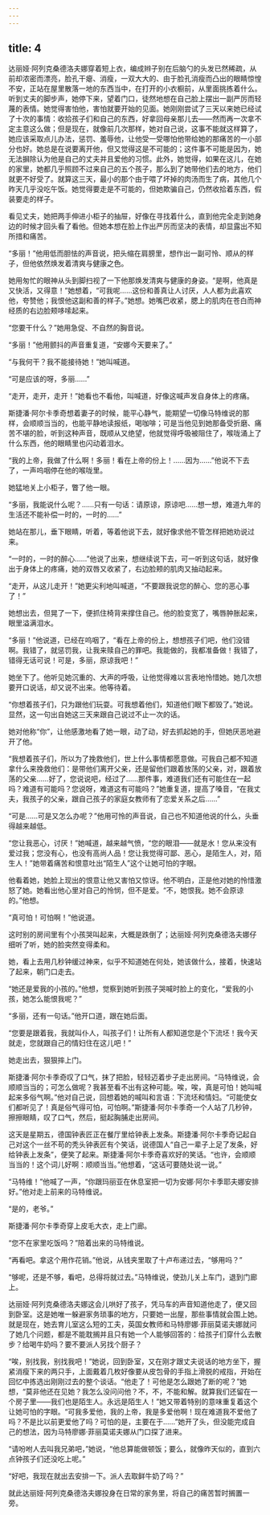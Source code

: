 ```yaml
---
---
---
```

title: 4
---




达丽娅·阿列克桑德洛夫娜穿着短上衣，编成辫子别在后脑勺的头发已然稀疏，从前却浓密而漂亮，脸孔干瘪、消瘦，一双大大的、由于脸孔消瘦而凸出的眼睛惊惶不安，正站在屋里散落一地的东西当中，在打开的小衣橱前，从里面挑拣着什么。听到丈夫的脚步声，她停下来，望着门口，徒然地想在自己脸上摆出一副严厉而轻蔑的表情。她觉得害怕他，害怕就要开始的见面。她刚刚尝试了三天以来她已经试了十次的事情：收拾孩子们和自己的东西，好拿回母亲那儿去——然而再一次拿不定主意这么做；但是现在，就像前几次那样，她对自己说，这事不能就这样算了，她应该采取点儿办法，惩罚、羞辱他，让他受一受哪怕他带给她的那痛苦的一小部分也好。她总是在说要离开他，但又觉得这是不可能的；这件事不可能是因为，她无法摒除认为他是自己的丈夫并且爱他的习惯。此外，她觉得，如果在这儿，在她的家里，她都几乎照顾不过来自己的五个孩子，那么到了她带他们去的地方，他们就更不好受了。就算这三天，最小的那个由于喂了坏掉的肉汤而生了病，其他几个昨天几乎没吃午饭。她觉得要走是不可能的，但她欺骗自己，仍然收拾着东西，假装要走的样子。

看见丈夫，她把两手伸进小柜子的抽屉，好像在寻找着什么，直到他完全走到她身边的时候才回头看了看他。但她本想在脸上作出严厉而坚决的表情，却显露出不知所措和痛苦。

“多丽！”他用低而胆怯的声音说，把头缩在肩膀里，想作出一副可怜、顺从的样子，但他依然焕发着清爽与健康之色。

她用匆忙的眼神从头到脚扫视了一下他那焕发清爽与健康的身姿。“是啊，他真是又快活，又得意！”她想着，“可我呢……这份和善真让人讨厌，人人都为此喜欢他，夸赞他；我恨他这副和善的样子。”她想。她嘴巴收紧，腮上的肌肉在苍白而神经质的右边脸颊哆嗦起来。

“您要干什么？”她用急促、不自然的胸音说。

“多丽！”他用颤抖的声音重复道，“安娜今天要来了。”

“与我何干？我不能接待她！”她叫喊道。

“可是应该的呀，多丽……”

“走开，走开，走开！”她看也不看他，叫喊道，好像这喊声发自身体上的疼痛。

斯捷潘·阿尔卡季奇想着妻子的时候，能平心静气，能期望一切像马特维说的那样，会顺顺当当的，也能平静地读报纸，喝咖啡；可是当他见到她那备受折磨、痛苦不堪的脸，听到这种声音，既顺从又绝望，他就觉得呼吸被阻住了，喉咙涌上了什么东西，他的眼睛里也闪动着泪水。

“我的上帝，我做了什么啊！多丽！看在上帝的份上！……因为……”他说不下去了，一声呜咽停在他的喉咙里。

她猛地关上小柜子，瞥了他一眼。

“多丽，我能说什么呢？……只有一句话：请原谅，原谅吧……想一想，难道九年的生活还不能补偿一时的，一时的……”

她站在那儿，垂下眼睛，听着，等着他说下去，就好像求他不管怎样把她劝说过来。

“一时的，一时的醉心……”他说了出来，想继续说下去，可一听到这句话，就好像出于身体上的疼痛，她的双唇又收紧了，右边脸颊的肌肉又抽动起来。

“走开，从这儿走开！”她更尖利地叫喊道，“不要跟我说您的醉心、您的恶心事了！”

她想出去，但晃了一下，便抓住椅背来撑住自己。他的脸变宽了，嘴唇肿胀起来，眼里溢满泪水。

“多丽！”他说道，已经在呜咽了，“看在上帝的份上，想想孩子们吧，他们没错啊。我错了，就惩罚我，让我来赎自己的罪吧。我能做的，我都准备做！我错了，错得无话可说！可是，多丽，原谅我吧！”

她坐下了。他听见她沉重的、大声的呼吸，让他觉得难以言表地怜惜她。她几次想要开口说话，却又说不出来。他等待着。

“你想着孩子们，只为跟他们玩耍。可我想着他们，知道他们眼下都毁了。”她说。显然，这一句出自她这三天来跟自己说过不止一次的话。

她对他称“你”，让他感激地看了她一眼，动了动，好去抓起她的手，但她厌恶地避开了他。

“我想着孩子们，所以为了挽救他们，世上什么事情都愿意做。可我自己都不知道拿什么来挽救他们：是带他们离开父亲，还是留他们跟着放荡的父亲，对，跟着放荡的父亲……好了，您说说吧，经过了……那件事，难道我们还有可能住在一起吗？难道有可能吗？您说呀，难道这有可能吗？”她重复道，提高了嗓音，“在我丈夫，我孩子的父亲，跟自己孩子的家庭女教师有了恋爱关系之后……”

“可是……可是又怎么办呢？”他用可怜的声音说，自己也不知道他说的什么，头垂得越来越低。

“您让我恶心，讨厌！”她喊道，越来越气愤，“您的眼泪——就是水！您从来没有爱过我；您没有心，也没有高尚人品！您让我觉得可鄙、恶心，是陌生人，对，陌生人！”她带着痛苦和恨意吐出“陌生人”这个让她可怕的字眼。

他看着她，她脸上现出的恨意让他又害怕又惊讶。他不明白，正是他对她的怜惜激怒了她。她看出他心里对自己的怜悯，但不是爱。“不，她恨我。她不会原谅的。”他想。

“真可怕！可怕啊！”他说道。

这时别的房间里有个小孩哭叫起来，大概是跌倒了；达丽娅·阿列克桑德洛夫娜仔细听了听，她的脸突然变得柔和。

她，看上去用几秒钟缓过神来，似乎不知道她在何处，她该做什么，接着，快速站了起来，朝门口走去。

“她还是爱我的小孩的。”他想，觉察到她听到孩子哭喊时脸上的变化，“爱我的小孩，她怎么能恨我呢？”

“多丽，还有一句话。”他开口道，跟在她后面。

“您要是跟着我，我就叫仆人，叫孩子们！让所有人都知道您是个下流坯！我今天就走，您就跟自己的情妇住在这儿吧！”

她走出去，狠狠摔上门。

斯捷潘·阿尔卡季奇叹了口气，抹了把脸，轻轻迈着步子走出房间。“马特维说，会顺顺当当的；可怎么做呢？我甚至看不出有这种可能。唉，唉，真是可怕！她叫喊起来多俗气啊。”他对自己说，回想着她的喊叫和言语：下流坯和情妇。“可能使女们都听见了！真是俗气得可怕，可怕啊。”斯捷潘·阿尔卡季奇一个人站了几秒钟，擦擦眼睛，叹了口气，然后，挺起胸脯走出房间。

这天是星期五，德国钟表匠正在餐厅里给钟表上发条。斯捷潘·阿尔卡季奇记起自己对这个一丝不苟的秃头钟表匠有个笑话，说德国人“自己一辈子上足了发条，好给钟表上发条”，便笑了起来。斯捷潘·阿尔卡季奇喜欢好的笑话。“也许，会顺顺当当的！这个词儿好啊：顺顺当当。”他想着，“这话可要随处说一说。”

“马特维！”他喊了一声，“你跟玛丽亚在休息室把一切为安娜·阿尔卡季耶夫娜安排好。”他对走上前来的马特维说。

“是的，老爷。”

斯捷潘·阿尔卡季奇穿上皮毛大衣，走上门廊。

“您不在家里吃饭吗？”陪着出来的马特维说。

“再看吧。拿这个用作花销。”他说，从钱夹里取了十卢布递过去，“够用吗？”

“够呢，还是不够，看吧，总得将就过去。”马特维说，使劲儿关上车门，退到门廊上。

达丽娅·阿列克桑德洛夫娜这会儿哄好了孩子，凭马车的声音知道他走了，便又回到卧室。这是她唯一躲避家务琐事的地方，只要她一出屋，那些事情就会围上她。就是现在，她去育儿室这么短的工夫，英国女教师和马特廖娜·菲丽莫诺夫娜就问了她几个问题，都是不能耽搁并且只有她一个人能够回答的：给孩子们穿什么去散步？给喝牛奶吗？要不要派人另找个厨子？

“唉，别找我，别找我吧！”她说，回到卧室，又在刚才跟丈夫说话的地方坐下，握紧消瘦下来的两只手，上面戴着几枚好像要从皮包骨的手指上滑脱的戒指，开始在回忆中拣选出刚刚过去的整个谈话。“他走了！可他是怎么跟她了断的呢？”她想，“莫非他还在见她？我怎么没问问他？不，不，不能和解。就算我们还留在一个房子里——我们也是陌生人。永远是陌生人！”她又带着特别的意味重复着这个让她可怕的字眼。“可我多爱他，我的上帝，我是多爱他啊！现在难道我不爱他了吗？不是比以前更爱他了吗？可怕的是，主要在于……”她开了头，但没能完成自己的想法，因为马特廖娜·菲丽莫诺夫娜从门口探了进来。

“请吩咐人去叫我兄弟吧，”她说，“他总算能做顿饭；要么，就像昨天似的，直到六点钟孩子们还没吃上呢。”

“好吧，我现在就出去安排一下。派人去取鲜牛奶了吗？”

就此达丽娅·阿列克桑德洛夫娜投身在日常的家务里，将自己的痛苦暂时搁置一旁。